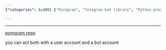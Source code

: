 ```yaml
---
{"categories": &id001 ["Pyrogram", "Telegram bot library", "Python programming language", "Interacting with user and bot accounts", "Telegram bots"], "category": "Python", "date": "2022-12-18 20:01:14", "description": "Pyrogram is a Telegram bot library written in Python, enabling interaction with both user and bot accounts.", "tags": *id001, "title": "Telegram Bot: Pyrogram"}

---
```


------

[pyrogram repo](https://github.com/pyrogram/pyrogram)

you can act both with a user account and a bot account

